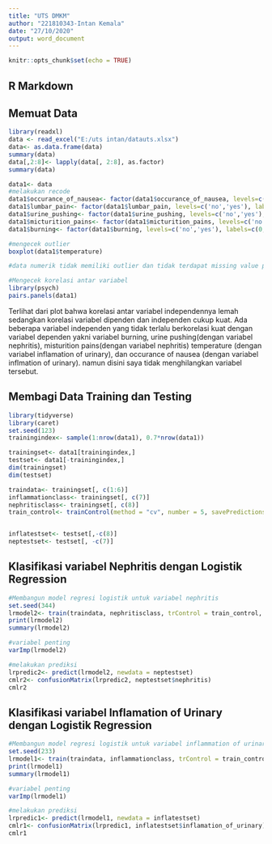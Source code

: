 ---
title: "UTS DMKM"
author: "221810343-Intan Kemala"
date: "27/10/2020"
output: word_document
---

```{r setup, include=FALSE}
knitr::opts_chunk$set(echo = TRUE)
```

## R Markdown


## Memuat Data
```{r}
library(readxl)
data <- read_excel("E:/uts intan/datauts.xlsx")
data<- as.data.frame(data)
summary(data)
data[,2:8]<- lapply(data[, 2:8], as.factor)
summary(data)
```


```{r}
data1<- data
#melakukan recode
data1$occurance_of_nausea<- factor(data1$occurance_of_nausea, levels=c('no','yes'), labels=c(0,1))
data1$lumbar_pain<- factor(data1$lumbar_pain, levels=c('no','yes'), labels=c(0,1))
data1$urine_pushing<- factor(data1$urine_pushing, levels=c('no','yes'), labels=c(0,1))
data1$micturition_pains<- factor(data1$micturition_pains, levels=c('no','yes'), labels=c(0,1))
data1$burning<- factor(data1$burning, levels=c('no','yes'), labels=c(0,1))

#mengecek outlier
boxplot(data1$temperature)

#data numerik tidak memiliki outlier dan tidak terdapat missing value pada dataset
```


```{r}
#Mengecek korelasi antar variabel
library(psych)
pairs.panels(data1)
```

Terlihat dari plot bahwa korelasi antar variabel independennya lemah sedangkan korelasi variabel dipenden dan independen cukup kuat. Ada beberapa variabel independen yang tidak terlalu berkorelasi kuat dengan variabel dependen yakni variabel burning, urine pushing(dengan variabel nephritis), misturition pains(dengan variabel nephritis) temperature (dengan variabel inflamation of urinary), dan occurance of nausea (dengan variabel inflmation of urinary). namun disini saya tidak menghilangkan variabel tersebut.

## Membagi Data Training dan Testing

```{r}
library(tidyverse)
library(caret)
set.seed(123)
trainingindex<- sample(1:nrow(data1), 0.7*nrow(data1))

trainingset<- data1[trainingindex,]
testset<- data1[-trainingindex,]
dim(trainingset)
dim(testset)

traindata<- trainingset[, c(1:6)]
inflammationclass<- trainingset[, c(7)]
nephritisclass<- trainingset[, c(8)]
train_control<- trainControl(method = "cv", number = 5, savePredictions = "all", classProbs = T)


inflatestset<- testset[,-c(8)]
neptestset<- testset[, -c(7)]
```

## Klasifikasi variabel Nephritis dengan Logistik Regression

```{r}
#Membangun model regresi logistik untuk variabel nephritis
set.seed(344)
lrmodel2<- train(traindata, nephritisclass, trControl = train_control, method = "glm")
print(lrmodel2)
summary(lrmodel2)

#variabel penting
varImp(lrmodel2)

#melakukan prediksi
lrpredic2<- predict(lrmodel2, newdata = neptestset)
cmlr2<- confusionMatrix(lrpredic2, neptestset$nephritis)
cmlr2
```

## Klasifikasi variabel Inflamation of Urinary dengan Logistik Regression

```{r}
#Membangun model regresi logistik untuk variabel inflammation of urinary
set.seed(233)
lrmodel1<- train(traindata, inflammationclass, trControl = train_control, method = "glm")
print(lrmodel1)
summary(lrmodel1)

#variabel penting
varImp(lrmodel1)

#melakukan prediksi
lrpredic1<- predict(lrmodel1, newdata = inflatestset)
cmlr1<- confusionMatrix(lrpredic1, inflatestset$inflamation_of_urinary)
cmlr1
```
